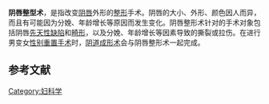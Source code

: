 {{medical}}
'''阴唇整型术'''，是指改变[[阴唇|阴唇]]外形的[[整形|整形]]手术。阴唇的大小、外形、颜色因人而异，而且有可能因为分娩、年龄增长等原因而发生变化。阴唇整形术针对的手术对象包括阴唇[[先天性缺陷|先天性缺陷]]和[[畸形|畸形]]，以及分娩、年龄增长等因素导致的撕裂或拉伤。在进行男变女[[性别重置手术|性别重置手术]]时，[[阴道成形术|阴道成形术]]会与阴唇整形术一起完成。


==参考文献==
{{reflist}}
{{女性生殖诊断及手术}}

[[Category:妇科学|Category:妇科学]]